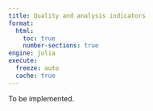 ```yaml
---
title: Quality and analysis indicators
format:
  html:
    toc: true
    number-sections: true
engine: julia
execute:
  freeze: auto
  cache: true
---
```


To be implemented.